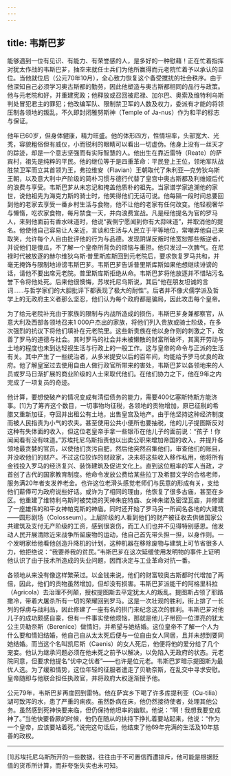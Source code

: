 ```yaml
---
---
---
```

title: 韦斯巴芗
---




能够遇到一位有见识、有能力、有荣誉感的人，是多好的一种慰藉！正在忙着指挥对犹太作战的韦斯巴芗，抽空来就任士兵们为他所赢得而元老院忙着予以承认的显位。当他就位后（公元70年10月），全心致力恢复这个备受搅扰的社会秩序。由于他深知自己必须学习奥古斯都的勤劳，因此他塑造与奥古斯都相同的品行与政策。他与元老院和好，并重建宪政；他释放或召回被尼禄、加尔巴、奥索及维特利乌斯判处冒犯君主的罪犯；他改编军队、限制禁卫军的人数及权力，委派有才能的将领压制各领地的叛乱，不久即封闭雅努斯神（Temple of Ja-nus）作为和平的标志与保证。

他年已60岁，但身体健康，精力旺盛。他的体形四方，性情坦率，头部宽大、光秃，容貌粗俗但有威仪，小而锐利的眼睛可以看出一切虚伪。他身上没有一丝天才的踪迹，却是一个意志坚强而有实际智慧的人。他出生在靠近雷特（Reate）的萨宾村，祖先是纯粹的平民。他的继位等于是四重革命：平民登上王位，领地军队战胜禁卫军而立其首领为王，弗拉维安（Flavian）王朝取代了朱利亚—克劳狄乌斯王朝，以及意大利中产阶级的简朴习惯与德行代替了皇宫中奥古斯都及利维娅后代的浪费与享受。韦斯巴芗从未忘记和掩盖他质朴的祖先。当家谱学家追溯他的家世，说他祖先为海克力斯的骑士时，他笑得他们无话可说。他每隔一段时间总要回到他的老家去享受一番乡村生活与食物，他不让他的老家有任何改变。他轻视奢华与懒惰，吃农家食物，每月禁食一天，并向浪费宣战。凡是经他提名为官的罗马人，来到他面前有香水味道时，他说“我倒宁愿闻到你有大蒜味道”，并取消他的提名。他使他自己容易让人亲近，言谈和生活与人民立于平等地位，常嘲弄他自己来取笑，允许每个人自由批评他的行为与品德。发现阴谋反叛时他宽恕那些叛逆者，并说他们是傻瓜，不了解一个皇帝所背负的烦恼与重担。他只发过一次脾气。在尼禄时代被放逐的赫尔维狄乌斯·普里斯库斯回到元老院后，要求恢复罗马共和，并毫无掩饰与限制地诽谤韦斯巴芗。韦斯巴芗告诉普里斯库斯如果他想继续诽谤的话，请他不要出席元老院。普里斯库斯拒绝从命。韦斯巴芗将他放逐并不惜玷污名誉下令将他处死。后来他很懊悔，苏埃托尼乌斯说，其后“他在朋友坦诚的言词……与哲学家们的大胆批评下都表现了极大的耐性”。后者并不像犬儒学派及哲学上的无政府主义者那么坚忍，他们认为每个政府都是骗局，因此攻击每个皇帝。

为了给元老院补充由于家族的限制与内战所造成的损伤，韦斯巴芗身兼都察官，从意大利及西部各领地召来1 000户杰出的家族，将他们列入贵族或骑士阶级，在多次强烈的抗议下将他们填补在元老院里。这些新贵族在他以身作则的刺激之下，改善了罗马的道德与社会。其时罗马的社会并未被懒散的财富所破坏，其离开劳动与土地的程度也未到达轻视生活与行政上的一般工作。这与皇帝的命令与正派的生活有关。其中产生了一些统治者，从多米提安以后的百年间，均能给予罗马优良的政府。他了解皇室过去使用自由人做行政官所带来的害处，韦斯巴芗以各领地来的人员或罗马日渐扩展的商业阶级的人士来取代他们。在他们协力之下，他在9年之内完成了一项复员的奇迹。

他计算，要想使破产的情况变成有清偿债务的能力，需要400亿塞斯特斯方能济事。[1]为了筹齐这个数目，一切事物均征税，各领地的贡物增加，原已征税的希腊又重新加征，夺回并出租公有土地，出售皇宫及地产。由于他坚持这种经济制度而被人民指责为小气的农夫。甚至使用公共小便所也要抽税，他的儿子提图斯反对这种有失体面的收入，但这位老皇帝手拿一些银币在他儿子的面前说：“孩子！你闻闻看有没有味道。”苏埃托尼乌斯指责他以出卖公职来增加帝国的收入，并提升各领地最贪婪的官员，以使他们贪污自肥，然后他突然召集他们，审查他们的账目，并没收他们的财产。不过这位狡诈的财政家，决未将这些收入移作私用，他将所有金钱投入罗马的经济复兴、装饰建筑及促进文化上。直到这位粗率的军人当政，才首创了古代的国家教育制度。他命令发放公费给某些拉丁及希腊文学的合格老师，服务满20年者支发养老金。也许这位老滑头感觉老师们与民意的形成有关，支给他们薪俸可为政府说些好话。或许为了相同的理由，他恢复了很多古庙，甚至在乡区。他重建了维特利乌斯时被焚烧的天神朱庇特庙、女神朱诺及密涅瓦庙，并修建了一座雄伟的和平女神帕克斯的神庙。同时还开始了罗马另一所闻名各地的大建筑——圆形剧场（Colosseum）。上层阶级的人看到他们的财产被征收去供做国家公共建筑及支付无产阶级的工资，感到很哀伤，而工人们也并不见得特别感恩。他发动人民开展清除近来战争所留废物的运动，他自己首先带头担一担，以身作则。一个发明家给他看他创造升降机的计划，这种机器在移除废物与建筑上可节省很多人力，他拒绝说：“我要养我的贫民。”韦斯巴芗在这次延缓使用发明物的事件上证明他认识了由于技术所造成的失业问题，因而决定与工业革命对抗一番。

各领地从来没有像这样繁荣过。以金钱来说，他们的财富较奥古斯都时代增加了两倍，因此，他们的贡物虽然增加，但却没有损害。韦斯巴芗派能干的阿格里科拉（Agricola）去治理不列颠，授权提图斯去平定犹太人的叛乱。提图斯占领了耶路撒冷，带着大屠杀所有一切的荣耀回到罗马。这是一次壮观的胜利，街上排了一长列的俘虏与战利品，因此修建了一座有名的拱门来纪念这次的胜利。韦斯巴芗对他儿子的成功颇感自豪，但有一件事实使他烦恼，那就是他儿子带回一位漂亮的犹太公主贝勒奈斯（Berenice）做情妇，并希望与她结婚。这位皇帝不了解一个人为什么要和情妇结婚，他自己自从太太死后便与一位自由女人同居，且并未想到要同她结婚。而当这个名叫凯尼斯（Caenis）的女人死后，他便将他的爱分给了几个宠妾。他认为继承问题必须在他未死之前予以解决，以免陷入无政府的状态。元老院同意，但要求他提名“优中之优者”——也许是位元老。韦斯巴芗暗示提图斯为最优人选。为了缓和情势，这位年轻的征服者遣走了贝勒奈斯，在乱交中寻求安慰。皇帝随即与他联合担任执政官，并将政府大权逐渐授予他。

公元79年，韦斯巴芗再度回到雷特。他在萨宾乡下喝了许多库提利亚（Cu-tilia）湖可致泻的水，患了严重的痢疾。虽然卧病在床，他仍然接待使者，处理其他公务。虽然感到死神快要来临，但仍保持他坦率的幽默。他说：“啊！我想我要变成神了。”当他快要昏厥的时候，他仍在随从的扶持下挣扎着要站起来，他说：“作为一个皇帝，应该要站着死。”说完这句话后，他结束了他69年完满的生活及10年慈善的政权。



* * *



[1]苏埃托尼乌斯所开的一些数据，往往由于不可置信而遭排斥，他可能是根据贬值的货币所计算，而非夸张失实也未可知。